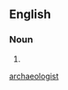 {{also|archaeologist}}

==English==

===Noun===
{{en-noun}}

# {{archaic form of|en|archaeologist}}

[[Category:English terms spelled with Æ|archaeologist]]